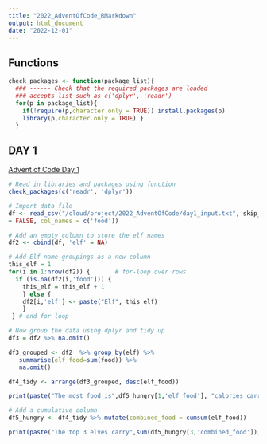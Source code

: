 ```yaml
---
title: "2022_AdventOfCode_RMarkdown"
output: html_document
date: "2022-12-01"
---
```


## Functions

```r
check_packages <- function(package_list){
  ### ------ Check that the required packages are loaded 
  ### accepts list such as c('dplyr', 'readr')
  for(p in package_list){
    if(!require(p,character.only = TRUE)) install.packages(p)
    library(p,character.only = TRUE) }
  }
```

## DAY 1

[Advent of Code Day 1](https://adventofcode.com/2022/day/1)

```r
# Read in libraries and packages using function
check_packages(c('readr', 'dplyr'))

# Import data file
df <- read_csv("/cloud/project/2022_AdventOfCode/day1_input.txt", skip_empty_rows	
= FALSE, col_names = c('food'))
```

```r
# Add an empty column to store the elf names
df2 <- cbind(df, 'elf' = NA)

# Add Elf name groupings as a new column
this_elf = 1
for(i in 1:nrow(df2)) {       # for-loop over rows
  if (is.na(df2[i,'food'])) {
    this_elf = this_elf + 1
    } else {
    df2[i,'elf'] <- paste("Elf", this_elf)
    }
 } # end for loop

# Now group the data using dplyr and tidy up
df3 = df2 %>% na.omit()

df3_grouped <- df2  %>% group_by(elf) %>% 
   summarise(elf_food=sum(food)) %>% 
   na.omit() 

df4_tidy <- arrange(df3_grouped, desc(elf_food))

print(paste("The most food is",df5_hungry[1,'elf_food'], "calories carried by", df5_hungry[1,'elf']))

# Add a cumulative column
df5_hungry <- df4_tidy %>% mutate(combined_food = cumsum(elf_food))

print(paste("The top 3 elves carry",sum(df5_hungry[3,'combined_food']), "calories between them"))
```
